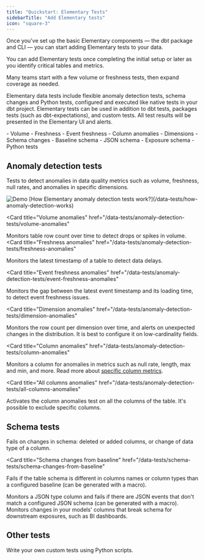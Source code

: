```yaml
---
title: "Quickstart: Elementary Tests"
sidebarTitle: "Add Elementary tests"
icon: "square-3"
---
```


Once you've set up the basic Elementary components — the dbt package and CLI — you can start adding Elementary tests to your data. 

You can add Elementary tests once completing the initial setup or later as you identify critical tables and metrics.

Many teams start with a few volume or freshness tests, then expand coverage as needed.

Elementary data tests include flexible anomaly detection tests, schema changes and Python tests, configured and executed like native tests in your dbt project. Elementary tests can be used in addition to dbt tests, packages tests (such as dbt-expectations), and custom tests. All test results will be presented in the Elementary UI and alerts.


<CardGroup cols={3}>
  <Card
    title="Anomaly detection"
    icon="chart-line"
    icontype="solid"
    href="/oss/quickstart/quickstart-tests#anomaly-detection-tests"
  >
    - Volume 
    - Freshness 
    - Event freshness 
    - Column anomalies 
    - Dimensions
  </Card>
  <Card
    title="Schema tests"
    icon="table"
    href="/oss/quickstart/quickstart-tests#schema-tests"
  >
    - Schema changes 
    - Baseline schema 
    - JSON schema 
    - Exposure schema
  </Card>
  <Card
    title="Other tests"
    icon="python"
    href="/oss/quickstart/quickstart-tests#other-tests"
  >
    - Python tests
  </Card>
</CardGroup>

## Anomaly detection tests

Tests to detect anomalies in data quality metrics such as volume, freshness, null rates, and anomalies in specific dimensions.

<Tooltip tip="Anomaly detection test result example from Elementary report">
  <img src="/pics/anomalies/anomaly-example.png" alt="Demo" />
</Tooltip>

<Tip>
  [How Elementary anomaly detection tests
  work?](/data-tests/how-anomaly-detection-works)
</Tip>

<Card
  title="Volume anomalies"
  href="/data-tests/anomaly-detection-tests/volume-anomalies"
>
  Monitors table row count over time to detect drops or spikes in volume.
</Card>
<Card
  title="Freshness anomalies"
  href="/data-tests/anomaly-detection-tests/freshness-anomalies"
>
  Monitors the latest timestamp of a table to detect data delays.
</Card>

<Card
  title="Event freshness anomalies"
  href="/data-tests/anomaly-detection-tests/event-freshness-anomalies"
>
  Monitors the gap between the latest event timestamp and its loading time, to
  detect event freshness issues.
</Card>

<Card
  title="Dimension anomalies"
  href="/data-tests/anomaly-detection-tests/dimension-anomalies"
>
  Monitors the row count per dimension over time, and alerts on unexpected
  changes in the distribution. It is best to configure it on low-cardinality
  fields.
</Card>

<Card
  title="Column anomalies"
  href="/data-tests/anomaly-detection-tests/column-anomalies"
>
  Monitors a column for anomalies in metrics such as null rate, length, max and
  min, and more. Read more about [specific column
  metrics](/data-tests/anomaly-detection-configuration/column-anomalies).
</Card>

<Card
  title="All columns anomalies"
  href="/data-tests/anomaly-detection-tests/all-columns-anomalies"
>
  Activates the column anomalies test on all the columns of the table. It's
  possible to exclude specific columns.
</Card>

## Schema tests

<Card title="Schema changes" href="/data-tests/schema-tests/schema-changes">
  Fails on changes in schema: deleted or added columns, or change of data type
  of a column.
</Card>

<Card
  title="Schema changes from baseline"
  href="/data-tests/schema-tests/schema-changes-from-baseline"
>
  Fails if the table schema is different in columns names or column types than a
  configured baseline (can be generated with a macro).
</Card>

<Card title="JSON schema" href="/data-tests/schema-tests/json-schema">
  Monitors a JSON type column and fails if there are JSON events that don't
  match a configured JSON schema (can be generated with a macro).
</Card>

<Card title="Exposure schema" href="/data-tests/schema-tests/exposure-tests">
  Monitors changes in your models' columns that break schema for downstream
  exposures, such as BI dashboards.
</Card>

## Other tests

<Card title="Python tests" href="/data-tests/python-tests">
  Write your own custom tests using Python scripts.
</Card>
